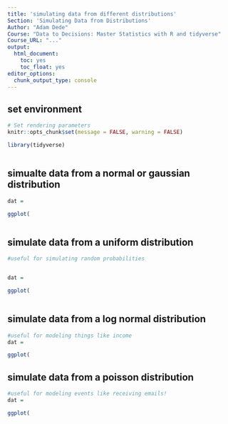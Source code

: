 ```yaml
---
title: 'simulating data from different distributions'
Section: 'Simulating Data from Distributions'
Author: "Adam Dede"
Course: "Data to Decisions: Master Statistics with R and tidyverse"
Course_URL: "..." 
output:
  html_document:
    toc: yes
    toc_float: yes
editor_options:
  chunk_output_type: console
---
```



## set environment

```r

# Set rendering parameters
knitr::opts_chunk$set(message = FALSE, warning = FALSE)

library(tidyverse)



```

## simualte data from a normal or gaussian distribution

```r

dat = 

ggplot(



```
## simulate data from a uniform distribution 
```r
#useful for simulating random probabilities 


dat = 

ggplot(



```

## simulate data from a log normal distribution

```r
#useful for modeling things like income 
dat = 

ggplot(


```

## simulate data from a poisson distribution
```r
#useful for modeling events like receiving emails! 
dat = 

ggplot(


```

